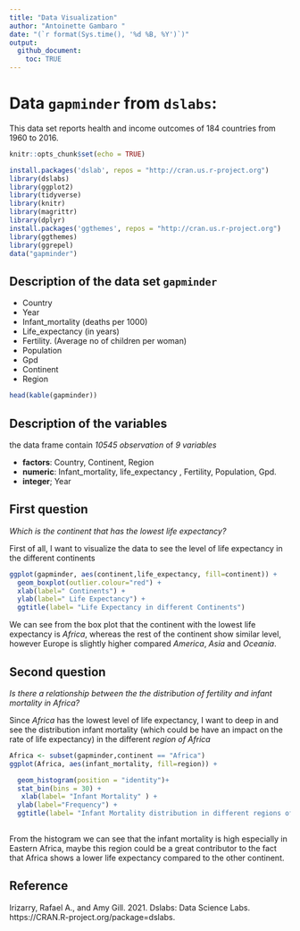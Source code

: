 ```yaml
---
title: "Data Visualization"
author: "Antoinette Gambaro "
date: "(`r format(Sys.time(), '%d %B, %Y')`)"
output: 
  github_document:
    toc: TRUE 
---
```


# Data `gapminder` from `dslabs`:

This data set reports health and income outcomes of 184 countries from 1960 to 2016. 



```r
knitr::opts_chunk$set(echo = TRUE)

```


```r
install.packages('dslab', repos = "http://cran.us.r-project.org")
library(dslabs)
library(ggplot2)
library(tidyverse)
library(knitr)
library(magrittr)
library(dplyr)
install.packages('ggthemes', repos = "http://cran.us.r-project.org")
library(ggthemes)
library(ggrepel)
data("gapminder")
```


## Description of the data set `gapminder`

* Country
* Year
* Infant_mortality (deaths per 1000)
* Life_expectancy (in years)
* Fertility. (Average no of children per woman)
* Population
* Gpd
* Continent
* Region

```r
head(kable(gapminder))
```
## Description of the variables 
the data frame contain *10545 observation* of *9 variables* 

* **factors**: Country, Continent, Region
* **numeric**: Infant_mortality, life_expectancy , Fertility, Population, Gpd. 
* **integer**; Year 


## First question

*Which is the continent that has the lowest life expectancy?*

First of all, I want to visualize the data to see the level of life expectancy in the different continents


```r
ggplot(gapminder, aes(continent,life_expectancy, fill=continent)) +
  geom_boxplot(outlier.colour="red") +
  xlab(label=" Continents") +
  ylab(label=" Life Expectancy") +
  ggtitle(label= "Life Expectancy in different Continents")

```

We can see from the box plot that the continent with the lowest life expectancy is *Africa*, whereas the rest of the continent show similar level, however Europe is slightly higher compared *America*, *Asia* and *Oceania*. 


## Second question 
*Is there a relationship between the the distribution of fertility and infant mortality in Africa?*

Since *Africa*  has the lowest level of life expectancy, I want to deep in and see the distribution infant mortality (which could be have an impact on the rate of life expectancy) in the different *region of Africa*


```r

Africa <- subset(gapminder,continent == "Africa")
ggplot(Africa, aes(infant_mortality, fill=region)) +

  geom_histogram(position = "identity")+
  stat_bin(bins = 30) +
   xlab(label= "Infant Mortality" ) +
  ylab(label="Frequency") +
  ggtitle(label= "Infant Mortality distribution in different regions of Africa")
  
```

From the histogram we can see that the infant mortality is high especially in Eastern Africa, maybe this region could be a great contributor to the fact that Africa shows a lower life expectancy compared to the other continent. 


## Reference

Irizarry, Rafael A., and Amy Gill. 2021. Dslabs: Data Science Labs. https://CRAN.R-project.org/package=dslabs.


